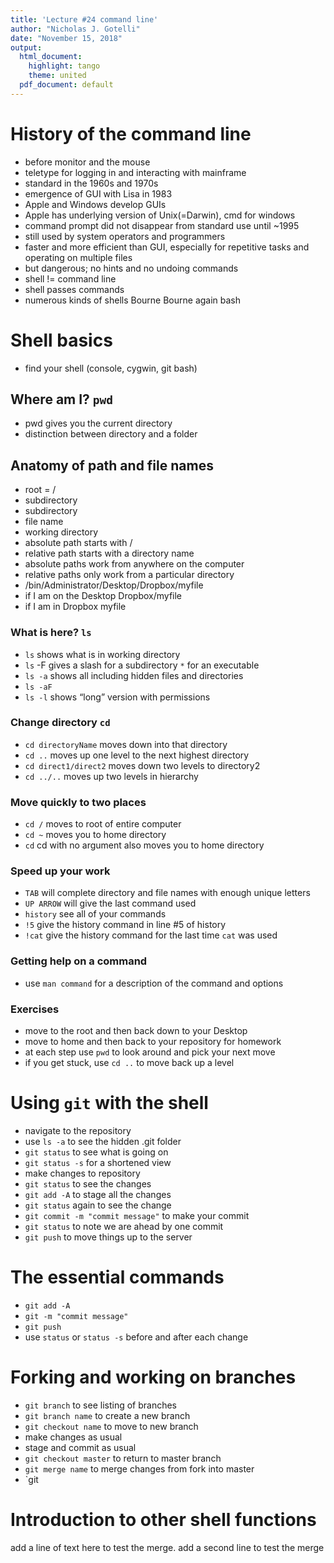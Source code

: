 ---
title: 'Lecture #24 command line'
author: "Nicholas J. Gotelli"
date: "November 15, 2018"
output:
  html_document:
    highlight: tango
    theme: united
  pdf_document: default
---
# History of the command line
- before monitor and the mouse
- teletype for logging in and interacting with mainframe
- standard in the 1960s and 1970s
- emergence of GUI with Lisa in 1983
- Apple and Windows develop GUIs
- Apple has underlying version of Unix(=Darwin), cmd for windows
- command prompt did not disappear from standard use until ~1995 
- still used by system operators and programmers
- faster and more efficient than GUI, especially for repetitive tasks and operating on multiple files
- but dangerous; no hints and no undoing commands
- shell != command line
- shell passes commands
- numerous kinds of shells Bourne Bourne again bash

# Shell basics
- find your shell (console, cygwin, git bash)

## Where am I? `pwd`
- pwd gives you the current directory
- distinction between directory and a folder

## Anatomy of path and file names
- root = /
- subdirectory
- subdirectory
- file name
- working directory
- absolute path starts with /
- relative path starts with a directory name
- absolute paths work from anywhere on the computer
- relative paths only work from a particular directory
- /bin/Administrator/Desktop/Dropbox/myfile
- if I am on the Desktop Dropbox/myfile
- if I am in Dropbox myfile

### What is here? `ls`
- `ls` shows what is in working directory
- `ls` -F gives a slash for a subdirectory `*` for an executable
- `ls -a` shows all including hidden files and directories
- `ls -aF`
- `ls -l` shows "long" version with permissions

### Change directory `cd`
- `cd directoryName` moves down into that directory
- `cd ..` moves up one level to the next highest directory
- `cd direct1/direct2` moves down two levels to directory2
- `cd ../..` moves up two levels in hierarchy

### Move quickly to two places
- `cd /` moves to root of entire computer
- `cd ~` moves you to home directory
- `cd `  cd with no argument also moves you to home directory


### Speed up your work
- `TAB` will complete directory and file names with enough unique letters
- `UP ARROW` will give the last command used
- `history` see all of your commands
- `!5` give the history command in line #5 of history
- `!cat` give the history command for the last time `cat` was used

### Getting help on a command
- use `man command` for a description of the command and options

### Exercises
- move to the root and then back down to  your Desktop
- move to home and then back to your repository for homework
- at each step use `pwd` to look around and pick your next move
- if you get stuck, use `cd ..` to move back up a level

# Using `git` with the shell
- navigate to the repository
- use `ls -a` to see the hidden .git folder
- `git status` to see what is going on
- `git status -s` for a shortened view
- make changes to repository
- `git status` to see the changes
- `git add -A` to stage all the changes
- `git status` again to see the change
- `git commit -m "commit message"` to make your commit
- `git status` to note we are ahead by one commit
- `git push` to move things up to the server

# The essential commands
- `git add -A`
- `git -m "commit message"`
- `git push`
- use `status` or `status -s` before and after each change

# Forking and working on branches
- `git branch` to see listing of branches
- `git branch name` to create a new branch
- `git checkout name` to move to new branch
- make changes as usual
- stage and commit as usual
- `git checkout master` to return to master branch
- `git merge name` to merge changes from fork into master
- `git 

# Introduction to other shell functions
add a line of text here to test the merge.
add a second line to test the merge
